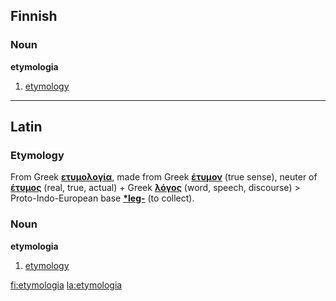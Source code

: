 ==Finnish==
===Noun===
'''etymologia'''
# [[etymology]]
----
==Latin==
===Etymology===
From Greek '''[[ετυμολογία]]''', made from Greek '''[[έτυμον]]''' (true sense), neuter of '''[[έτυμος]]''' (real, true, actual) + Greek '''[[λόγος]]''' (word, speech, discourse) > Proto-Indo-European base '''[[*leg-]]''' (to collect).

===Noun===
'''etymologia'''

# [[etymology]]

[[fi:etymologia]]
[[la:etymologia]]